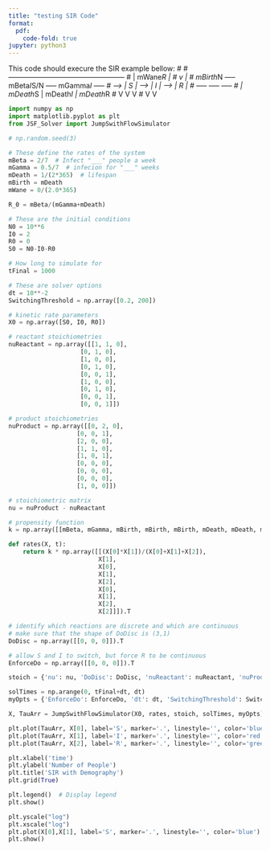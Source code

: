 ```yaml
---
title: "testing SIR Code"
format:
  pdf:
    code-fold: true
jupyter: python3
---
```


This code should execure the SIR example bellow:
#
#           --------------------------------------------------
#           |                   mWane*R                      |
#           v                                                |
# mBirth*N -----   mBeta*I*S/N     -----      mGamma*I     -----
#     ---> | S |       --->        | I |       --->        | R |
#          -----                   -----                   -----
#          | mDeath*S              | mDeath*I              | mDeath*R
#          V                       V                       V
#                    V                       V


```python
import numpy as np
import matplotlib.pyplot as plt
from JSF_Solver import JumpSwithFlowSimulator

# np.random.seed(3)

# These define the rates of the system
mBeta = 2/7  # Infect "___" people a week
mGamma = 0.5/7  # infecion for "___" weeks
mDeath = 1/(2*365)  # lifespan
mBirth = mDeath
mWane = 0/(2.0*365)

R_0 = mBeta/(mGamma+mDeath)

# These are the initial conditions
N0 = 10**6
I0 = 2
R0 = 0
S0 = N0-I0-R0

# How long to simulate for
tFinal = 1000

# These are solver options
dt = 10**-2
SwitchingThreshold = np.array([0.2, 200])

# kinetic rate parameters
X0 = np.array([S0, I0, R0])

# reactant stoichiometries
nuReactant = np.array([[1, 1, 0],
                    [0, 1, 0],
                    [1, 0, 0],
                    [0, 1, 0],
                    [0, 0, 1],
                    [1, 0, 0],
                    [0, 1, 0],
                    [0, 0, 1],
                    [0, 0, 1]])

# product stoichiometries
nuProduct = np.array([[0, 2, 0],
                   [0, 0, 1],
                   [2, 0, 0],
                   [1, 1, 0],
                   [1, 0, 1],
                   [0, 0, 0],
                   [0, 0, 0],
                   [0, 0, 0],
                   [1, 0, 0]])

# stoichiometric matrix
nu = nuProduct - nuReactant

# propensity function
k = np.array([[mBeta, mGamma, mBirth, mBirth, mBirth, mDeath, mDeath, mDeath, mWane]]).T

def rates(X, t):
    return k * np.array([[(X[0]*X[1])/(X[0]+X[1]+X[2]),
                         X[1],
                         X[0],
                         X[1],
                         X[2],
                         X[0],
                         X[1],
                         X[2],
                         X[2]]]).T

# identify which reactions are discrete and which are continuous
# make sure that the shape of DoDisc is (3,1)
DoDisc = np.array([[0, 0, 0]]).T

# allow S and I to switch, but force R to be continuous
EnforceDo = np.array([[0, 0, 0]]).T

stoich = {'nu': nu, 'DoDisc': DoDisc, 'nuReactant': nuReactant, 'nuProduct': nuProduct}

solTimes = np.arange(0, tFinal+dt, dt)
myOpts = {'EnforceDo': EnforceDo, 'dt': dt, 'SwitchingThreshold': SwitchingThreshold}

X, TauArr = JumpSwithFlowSimulator(X0, rates, stoich, solTimes, myOpts)

plt.plot(TauArr, X[0], label='S', marker='.', linestyle='', color='blue')
plt.plot(TauArr, X[1], label='I', marker='.', linestyle='', color='red')
plt.plot(TauArr, X[2], label='R', marker='.', linestyle='', color='green')

plt.xlabel('time')
plt.ylabel('Number of People')
plt.title('SIR with Demography')
plt.grid(True)

plt.legend()  # Display legend
plt.show()

plt.yscale("log")
plt.xscale("log")
plt.plot(X[0],X[1], label='S', marker='.', linestyle='', color='blue')
plt.show()
```
